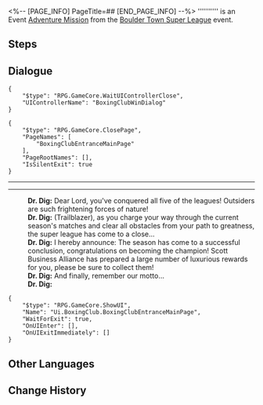 <%-- [PAGE_INFO]
PageTitle=##
[END_PAGE_INFO] --%>
{{Stub|Dialogue.}}
{{Mission Infobox
|id            = 2010735
|title         = 
|image         = <!--Mission .png-->
|type          = Adventure
|event_name    = Boulder Town Super League
|chapter       = 
|requirements  = [[Adventure Mission]] ''[[Gladiator]]'' completed
|summary       = <!--official mission summary from Fate's Atlas-->
|characters    = Dr. Dig; Trailblazer
|startLocation = [[Jarilo-VI]] - [[Fight Club]]
|world         = Jarilo-VI
|area          = Fight Club
|prev          = Gladiator
|next          = 
|rewards       = 
}}
'''''''''' is an Event [[Adventure Mission]] from the [[Boulder Town Super League]] event.

==Steps==


<!--
==Gameplay Notes==

--><!--
==Trial Character==

-->
==Dialogue==
{{Stub Dialogue}}
<pre>{
	"$type": "RPG.GameCore.WaitUIControllerClose",
	"UIControllerName": "BoxingClubWinDialog"
}</pre>
<pre>{
	"$type": "RPG.GameCore.ClosePage",
	"PageNames": [
		"BoxingClubEntranceMainPage"
	],
	"PageRootNames": [],
	"IsSilentExit": true
}</pre>
:<!--0.2-second delay-->
----
----
:'''Dr. Dig:''' Dear Lord, you've conquered all five of the leagues! Outsiders are such frightening forces of nature!
:'''Dr. Dig:''' (Trailblazer), as you charge your way through the current season's matches and clear all obstacles from your path to greatness, the super league has come to a close...
:'''Dr. Dig:''' I hereby announce: The season has come to a successful conclusion, congratulations on becoming the champion! Scott Business Alliance has prepared a large number of luxurious rewards for you, please be sure to collect them!
:'''Dr. Dig:''' And finally, remember our motto...
:'''Dr. Dig:''' {{Size|36|Scott Business Alliance, made for the champions!}}
:<!--0.5-second delay-->
<pre>{
	"$type": "RPG.GameCore.ShowUI",
	"Name": "Ui.BoxingClub.BoxingClubEntranceMainPage",
	"WaitForExit": true,
	"OnUIEnter": [],
	"OnUIExitImmediately": []
}</pre>
{{Dialogue End}}

==Other Languages==
{{Other Languages
|en   = 
|zhs  = 
|zht  = 
|ja   = 
|ko   = 
|es   = 
|fr   = 
|ru   = 
|th   = 
|vi   = 
|de   = 
|id   = 
|pt   = 
}}

==Change History==
{{Change History|1.0}}
